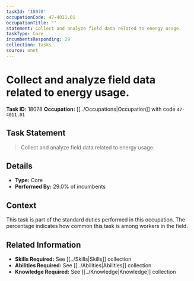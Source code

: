 ```yaml
---
taskId: '18078'
occupationCode: 47-4011.01
occupationTitle: ''
statement: Collect and analyze field data related to energy usage.
taskType: Core
incumbentsResponding: 29
collection: Tasks
source: onet
---
```

# Collect and analyze field data related to energy usage.

**Task ID:** 18078
**Occupation:** [[../Occupations|Occupation]] with code `47-4011.01`

## Task Statement

> Collect and analyze field data related to energy usage.

## Details

- **Type:** Core
- **Performed By:** 29.0% of incumbents

## Context

This task is part of the standard duties performed in this occupation. The percentage indicates how common this task is among workers in the field.

## Related Information

- **Skills Required:** See [[../Skills|Skills]] collection
- **Abilities Required:** See [[../Abilities|Abilities]] collection
- **Knowledge Required:** See [[../Knowledge|Knowledge]] collection
